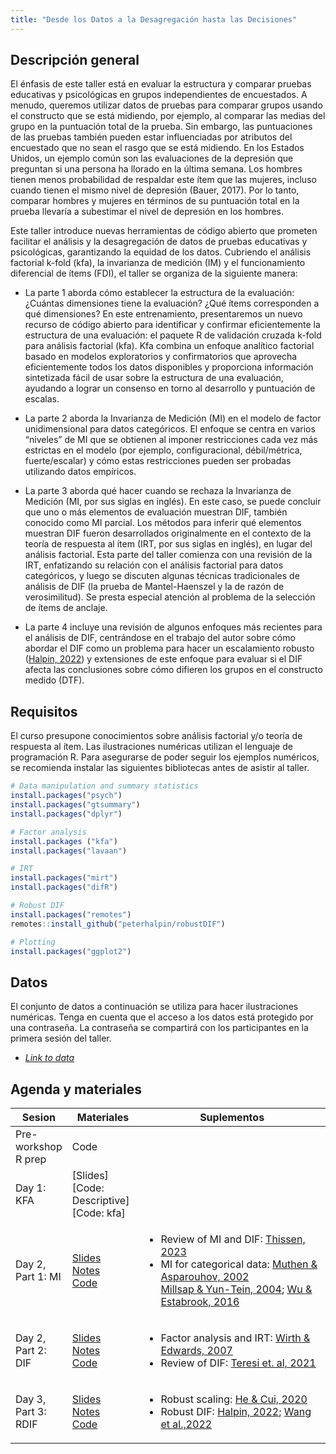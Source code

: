 ```yaml
---
title: "Desde los Datos a la Desagregación hasta las Decisiones"
---
```


## Descripción general

El énfasis de este taller está en evaluar la estructura y comparar pruebas educativas y psicológicas en grupos independientes de encuestados. A menudo, queremos utilizar datos de pruebas para comparar grupos usando el constructo que se está midiendo, por ejemplo, al comparar las medias del grupo en la puntuación total de la prueba. Sin embargo, las puntuaciones de las pruebas también pueden estar influenciadas por atributos del encuestado que no sean el rasgo que se está midiendo. En los Estados Unidos, un ejemplo común son las evaluaciones de la depresión que preguntan si una persona ha llorado en la última semana. Los hombres tienen menos probabilidad de respaldar este ítem que las mujeres, incluso cuando tienen el mismo nivel de depresión (Bauer, 2017). Por lo tanto, comparar hombres y mujeres en términos de su puntuación total en la prueba llevaría a subestimar el nivel de depresión en los hombres.

Este taller introduce nuevas herramientas de código abierto que prometen facilitar el análisis y la desagregación de datos de pruebas educativas y psicológicas, garantizando la equidad de los datos. Cubriendo el análisis factorial k-fold (kfa), la invarianza de medición (IM) y el funcionamiento diferencial de ítems (FDI), el taller se organiza de la siguiente manera:

-   La parte 1 aborda cómo establecer la estructura de la evaluación: ¿Cuántas dimensiones tiene la evaluación? ¿Qué ítems corresponden a qué dimensiones? En este entrenamiento, presentaremos un nuevo recurso de código abierto para identificar y confirmar eficientemente la estructura de una evaluación: el paquete R de validación cruzada k-fold para análisis factorial (kfa). Kfa combina un enfoque analítico factorial basado en modelos exploratorios y confirmatorios que aprovecha eficientemente todos los datos disponibles y proporciona información sintetizada fácil de usar sobre la estructura de una evaluación, ayudando a lograr un consenso en torno al desarrollo y puntuación de escalas.

-   La parte 2 aborda la Invarianza de Medición (MI) en el modelo de factor unidimensional para datos categóricos. El enfoque se centra en varios "niveles" de MI que se obtienen al imponer restricciones cada vez más estrictas en el modelo (por ejemplo, configuracional, débil/métrica, fuerte/escalar) y cómo estas restricciones pueden ser probadas utilizando datos empíricos.

-   La parte 3 aborda qué hacer cuando se rechaza la Invarianza de Medición (MI, por sus siglas en inglés). En este caso, se puede concluir que uno o más elementos de evaluación muestran DIF, también conocido como MI parcial. Los métodos para inferir qué elementos muestran DIF fueron desarrollados originalmente en el contexto de la teoría de respuesta al ítem (IRT, por sus siglas en inglés), en lugar del análisis factorial. Esta parte del taller comienza con una revisión de la IRT, enfatizando su relación con el análisis factorial para datos categóricos, y luego se discuten algunas técnicas tradicionales de análisis de DIF (la prueba de Mantel-Haenszel y la de razón de verosimilitud). Se presta especial atención al problema de la selección de ítems de anclaje.

-   La parte 4 incluye una revisión de algunos enfoques más recientes para el análisis de DIF, centrándose en el trabajo del autor sobre cómo abordar el DIF como un problema para hacer un escalamiento robusto ([Halpin, 2022](https://arxiv.org/abs/2207.04598)) y extensiones de este enfoque para evaluar si el DIF afecta las conclusiones sobre cómo difieren los grupos en el constructo medido (DTF).

## Requisitos

El curso presupone conocimientos sobre análisis factorial y/o teoría de respuesta al ítem. Las ilustraciones numéricas utilizan el lenguaje de programación R. Para asegurarse de poder seguir los ejemplos numéricos, se recomienda instalar las siguientes bibliotecas antes de asistir al taller.

```r
# Data manipulation and summary statistics
install.packages("psych")
install.packages("gtsummary")
install.packages("dplyr")

# Factor analysis
install.packages ("kfa")
install.packages("lavaan")

# IRT
install.packages("mirt")
install.packages("difR")

# Robust DIF
install.packages("remotes")
remotes::install_github("peterhalpin/robustDIF")

# Plotting
install.packages("ggplot2")
```

## Datos

El conjunto de datos a continuación se utiliza para hacer ilustraciones numéricas. Tenga en cuenta que el acceso a los datos está protegido por una contraseña. La contraseña se compartirá con los participantes en la primera sesión del taller.

-   [*Link to data*](https://nyu.box.com/s/qbnid5p62jf00p1s2bohke984o2abwbi)

## Agenda y materiales

+---------------------+------------------------------------------------+--------------------------------------------------------------------------------------------------------------------------------------------+
| Sesion              | Materiales                                     | Suplementos                                                                                                                                |
+=====================+================================================+============================================================================================================================================+
| Pre-workshop R prep | Code                                           |                                                                                                                                            |
+---------------------+------------------------------------------------+--------------------------------------------------------------------------------------------------------------------------------------------+
| Day 1: KFA          | \[Slides\] \[Code: Descriptive\] \[Code: kfa\] | |                                                                                                                                          |
+---------------------+------------------------------------------------+--------------------------------------------------------------------------------------------------------------------------------------------+
| Day 2, Part 1: MI   | [Slides](files/Week11.html){target="_blank"}\  | -   Review of MI and DIF: [Thissen, 2023](files/Thissen2023.pdf){target="_blank"}                                                          |
|                     | [Notes](files/Week11.docx){target="_blank"}\   | -   MI for categorical data: [Muthen & Asparouhov, 2002](files/Muthen2002.pdf){target="_blank"}\                                           |
|                     | [Code](files/DIF.html){target="_blank"}\       |     [Millsap & Yun-Tein, 2004](files/Millsap2004.pdf){target="_blank"}; [Wu & Estabrook, 2016](files/Wu2016.pdf){target="_blank"}          |
+---------------------+------------------------------------------------+--------------------------------------------------------------------------------------------------------------------------------------------+
| Day 2, Part 2: DIF  | [Slides](files/Week11.html){target="_blank"}\  | -   Factor analysis and IRT: [Wirth & Edwards, 2007](files/Wirth2007.pdf){target="_blank"}                                                 |
|                     | [Notes](files/Week11.docx){target="_blank"}\   | -   Review of DIF: [Teresi et. al, 2021](https://www.ncbi.nlm.nih.gov/pmc/articles/PMC8889890/){target="_blank"}                           |
|                     | [Code](files/DIF.html){target="_blank"}\       |                                                                                                                                            |
+---------------------+------------------------------------------------+--------------------------------------------------------------------------------------------------------------------------------------------+
| Day 3, Part 3: RDIF | [Slides](files/Week11.html){target="_blank"}\  | -   Robust scaling: [He & Cui, 2020](files/He2020.pdf){target="_blank"}                                                                    |
|                     | [Notes](files/Week11.docx){target="_blank"}\   | -   Robust DIF: [Halpin, 2022](https://arxiv.org/abs/2207.04598){target="_blank"}; [Wang et al.,2022](files/Wang2022.pdf){target="_blank"} |
|                     | [Code](files/DIF.html){target="_blank"}\       |                                                                                                                                            |
+---------------------+------------------------------------------------+--------------------------------------------------------------------------------------------------------------------------------------------+
